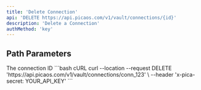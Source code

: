 ```yaml
---
title: 'Delete Connection'
api: 'DELETE https://api.picaos.com/v1/vault/connections/{id}'
description: 'Delete a Connection'
authMethod: 'key'
---
```


## Path Parameters

<ParamField path="id" type="string" required>
  The connection ID
</ParamField>

<RequestExample>
```bash cURL
curl --location --request DELETE 'https://api.picaos.com/v1/vault/connections/conn_123' \
--header 'x-pica-secret: YOUR_API_KEY'
```
</RequestExample>
